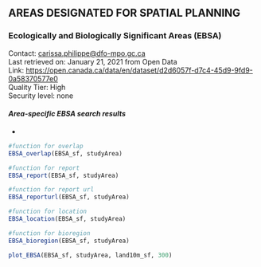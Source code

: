 ## **AREAS DESIGNATED FOR SPATIAL PLANNING**    

### **Ecologically and Biologically Significant Areas (EBSA)**    
Contact: <carissa.philippe@dfo-mpo.gc.ca>  
Last retrieved on: January 21, 2021 from Open Data  
Link: <https://open.canada.ca/data/en/dataset/d2d6057f-d7c4-45d9-9fd9-0a58370577e0>  
Quality Tier: High  
Security level: none  

#### ***Area-specific EBSA search results***    

*
```r
#function for overlap
EBSA_overlap(EBSA_sf, studyArea)
```

```r
#function for report
EBSA_report(EBSA_sf, studyArea)
```

```r
#function for report url
EBSA_reporturl(EBSA_sf, studyArea)
```

```r
#function for location
EBSA_location(EBSA_sf, studyArea)
```

```r
#function for bioregion
EBSA_bioregion(EBSA_sf, studyArea)
```

```r
plot_EBSA(EBSA_sf, studyArea, land10m_sf, 300)
```
